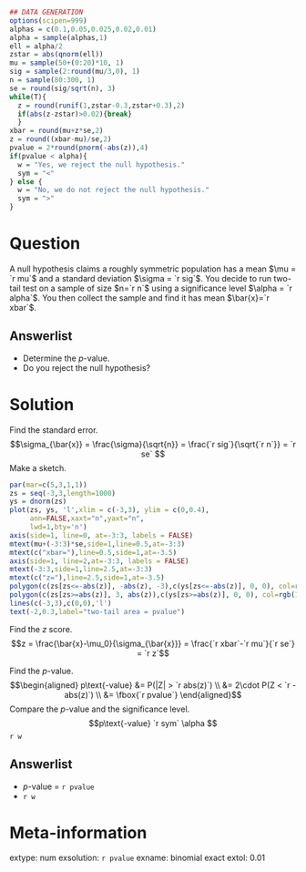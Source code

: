 ```r
## DATA GENERATION
options(scipen=999)
alphas = c(0.1,0.05,0.025,0.02,0.01)
alpha = sample(alphas,1)
ell = alpha/2
zstar = abs(qnorm(ell))
mu = sample(50+(0:20)*10, 1)
sig = sample(2:round(mu/3,0), 1)
n = sample(80:300, 1)
se = round(sig/sqrt(n), 3)
while(T){
  z = round(runif(1,zstar-0.3,zstar+0.3),2)
  if(abs(z-zstar)>0.02){break}
  }
xbar = round(mu+z*se,2)
z = round((xbar-mu)/se,2)
pvalue = 2*round(pnorm(-abs(z)),4)
if(pvalue < alpha){
  w = "Yes, we reject the null hypothesis."
  sym = "<"
} else {
  w = "No, we do not reject the null hypothesis."
  sym = ">"
}
```

Question
========

A null hypothesis claims a roughly symmetric population has a mean $\mu = `r mu`$ and a standard deviation $\sigma = `r sig`$. You decide to run two-tail test on a sample of size $n=`r n`$ using a significance level $\alpha = `r alpha`$. You then collect the sample and find it has mean $\bar{x}=`r xbar`$.

Answerlist
--------
* Determine the $p$-value.
* Do you reject the null hypothesis?


Solution
========

Find the standard error.
$$\sigma_{\bar{x}} = \frac{\sigma}{\sqrt{n}} = \frac{`r sig`}{\sqrt{`r n`}} = `r se` $$
Make a sketch.
\
```r
par(mar=c(5,3,1,1))
zs = seq(-3,3,length=1000)
ys = dnorm(zs)
plot(zs, ys, 'l',xlim = c(-3,3), ylim = c(0,0.4),
     ann=FALSE,xaxt="n",yaxt="n",
     lwd=1,bty='n')
axis(side=1, line=0, at=-3:3, labels = FALSE)
mtext(mu+(-3:3)*se,side=1,line=0.5,at=-3:3)
mtext(c("xbar="),line=0.5,side=1,at=-3.5)
axis(side=1, line=2,at=-3:3, labels = FALSE)
mtext(-3:3,side=1,line=2.5,at=-3:3)
mtext(c("z="),line=2.5,side=1,at=-3.5)
polygon(c(zs[zs<=-abs(z)], -abs(z), -3),c(ys[zs<=-abs(z)], 0, 0), col=rgb(1,0,0,0.5))
polygon(c(zs[zs>=abs(z)], 3, abs(z)),c(ys[zs>=abs(z)], 0, 0), col=rgb(1,0,0,0.5))
lines(c(-3,3),c(0,0),'l')
text(-2,0.3,label="two-tail area = pvalue")
```

Find the $z$ score.
$$z = \frac{\bar{x}-\mu_0}{\sigma_{\bar{x}}} = \frac{`r xbar`-`r mu`}{`r se`} = `r z`$$

Find the $p$-value.
$$\begin{aligned}
p\text{-value} &= P(|Z| > `r abs(z)`) \\
               &= 2\cdot P(Z < `r -abs(z)`) \\
               &= \fbox{`r pvalue`}
\end{aligned}$$
Compare the $p$-value and the significance level.
$$p\text{-value} `r sym` \alpha $$
`r w`

Answerlist
--------
* $p$-value = `r pvalue`
* `r w`



Meta-information
============
extype: num
exsolution: `r pvalue`
exname: binomial exact
extol: 0.01
